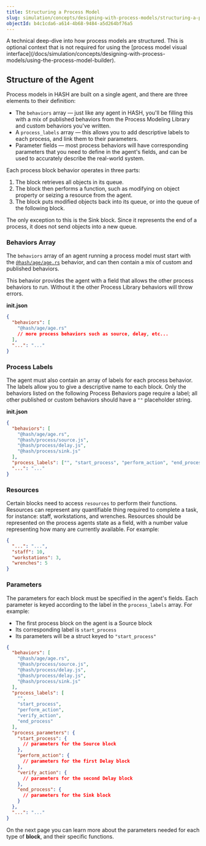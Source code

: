 ```yaml
---
title: Structuring a Process Model
slug: simulation/concepts/designing-with-process-models/structuring-a-process-model
objectId: b4c1cda6-a614-4b68-9484-a5d264bf76a5
---
```


<Hint style="info">
  A technical deep-dive into how process models are structured. This is optional
  context that is not required for using the [process model visual
  interface](/docs/simulation/concepts/designing-with-process-models/using-the-process-model-builder).
</Hint>

## Structure of the Agent

Process models in HASH are built on a single agent, and there are three elements to their definition:

- The `behaviors` array — just like any agent in HASH, you'll be filling this with a mix of published behaviors from the Process Modeling Library and custom behaviors you've written.
- A `process_labels` array — this allows you to add descriptive labels to each process, and link them to their parameters.
- Parameter fields — most process behaviors will have corresponding parameters that you need to define in the agent's fields, and can be used to accurately describe the real-world system.

Each process block behavior operates in three parts:

1.  The block retrieves all objects in its queue.
1.  The block then performs a function, such as modifying on object property or seizing a resource from the agent.
1.  The block puts modified objects back into its queue, or into the queue of the following block.

<Hint style="warning">
  The only exception to this is the Sink block. Since it represents the end of a
  process, it does not send objects into a new queue.
</Hint>

### Behaviors Array

The `behaviors` array of an agent running a process model must start with the [`@hash/age/age.rs`](/@hash/age) behavior, and can then contain a mix of custom and published behaviors.

<Hint style="warning">
  This behavior provides the agent with a field that allows the other process
  behaviors to run. Without it the other Process Library behaviors will throw
  errors.
</Hint>

**init.json**

```json
{
  "behaviors": [
    "@hash/age/age.rs"
    // more process behaviors such as source, delay, etc...
  ],
  "...": "..."
}
```

### Process Labels

The agent must also contain an array of labels for each process behavior. The labels allow you to give a descriptive name to each block. Only the behaviors listed on the following Process Behaviors page require a label; all other published or custom behaviors should have a `""` placeholder string.

**init.json**

```json
{
  "behaviors": [
    "@hash/age/age.rs",
    "@hash/process/source.js",
    "@hash/process/delay.js",
    "@hash/process/sink.js"
  ],
  "process_labels": ["", "start_process", "perform_action", "end_process"],
  "...": "..."
}
```

### Resources

Certain blocks need to access `resources` to perform their functions. Resources can represent any quantifiable thing required to complete a task, for instance: staff, workstations, and wrenches. Resources should be represented on the process agents state as a field, with a number value representing how many are currently available. For example:

```json
{
  "...": "...",
  "staff": 10,
  "workstations": 3,
  "wrenches": 5
}
```

### Parameters

The parameters for each block must be specified in the agent's fields. Each parameter is keyed according to the label in the `process_labels` array. For example:

- The first process block on the agent is a Source block
- Its corresponding label is `start_process`
- Its parameters will be a struct keyed to `"start_process"`

```json
{
  "behaviors": [
    "@hash/age/age.rs",
    "@hash/process/source.js",
    "@hash/process/delay.js",
    "@hash/process/delay.js",
    "@hash/process/sink.js"
  ],
  "process_labels": [
    "",
    "start_process",
    "perform_action",
    "verify_action",
    "end_process"
  ],
  "process_parameters": {
    "start_process": {
      // parameters for the Source block
    },
    "perform_action": {
      // parameters for the first Delay block
    },
    "verify_action": {
      // parameters for the second Delay block
    },
    "end_process": {
      // parameters for the Sink block
    }
  },
  "...": "..."
}
```

On the next page you can learn more about the parameters needed for each type of **block**, and their specific functions.
